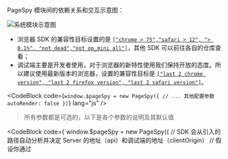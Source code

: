 
<HeaderLink slug="module" level={4} children="PageSpy 模块组成？" />

PageSpy 模块间的依赖关系和交互示意图：

<img alt="系统模块示意图" src={moduleImg} />

<HeaderLink slug="compatibility" level={4} children="PageSpy 的兼容性怎么样？" />

- 浏览器 SDK 的兼容性目标设置的是 [`["chrome > 75","safari > 12", "> 0.1%", "not dead","not op_mini all"]`](https://github.com/HuolalaTech/page-spy/blob/main/packages/page-spy-browser/package.json#L66-L72)，其他 SDK 可以前往各自的仓库查看；
- 调试端主要是开发者使用，对于浏览器的新特性使用我们保持开放的态度。所以建议使用最新版本的浏览器，设置的兼容性目标是 [`["last 2 chrome version", "last 2 firefox version", "last 2 safari version"]`](https://github.com/HuolalaTech/page-spy-web/blob/main/package.json#L92-L96)。


<HeaderLink slug="hide-logo" level={4} children="如何隐藏 SDK 渲染的图标？" />

<CodeBlock code={`window.$pageSpy = new PageSpy({
  // ... 其他配置参数
  autoRender: false
})`} lang="js" />

<HeaderLink slug="init-params" level={4} children="实例化都可以传哪些参数，它们的作用分别是什么？" />

> 所有参数都是可选的，以下是各个参数的说明及其默认值

<CodeBlock code={`window.$pageSpy = new PageSpy({
  // SDK 会从引入的路径自动分析并决定 Server 的地址（api）和调试端的地址（clientOrigin）
  // 假设你通过 <script src="https://example.com/page-spy/index.min.js"> 引入 SDK，那么 SDK 会在内部设置：
  //   - api: "example.com"
  //   - clientOrigin: "https://example.com"
  // 如果你的服务部署在别处，就需要在这里手动指定去覆盖。
  api: "",
  clientOrigin: "", // 仅适用浏览器环境的 SDK
  
  // project 作为信息的一种聚合，可以在调试端房间列表进行搜索
  project: "default",
  
  // title 供用户提供自定义参数，可以用于区分当前调试的客户端
  // 对应的信息显示在每个调试连接面板的「设备id」下方
  title: "--",
  
  // 指示 SDK 初始化完成，是否自动在客户端左下角渲染「圆形白底带 Logo」的控件
  // 如果设置为 false, 可以调用 window.$pageSpy.render() 手动渲染
  autoRender: true,  // 仅适用浏览器环境的 SDK
  
  // 手动指定 PageSpy 服务的 scheme。
  // 这在 SDK 无法正确分析出 scheme 可以使用，例如 PageSpy 的浏览器插件
  // 是通过 chrome-extension://xxx/sdk/index.min.js 引入 SDK，这会
  // 被 SDK 解析成无效的 "chrome-extension://" 并回退到 ["http://", "ws://"]。
  //   - （默认）传值 undefined 或者 null：SDK 会自动分析；
  //   - 传递 boolean 值：
  //     - true：SDK 将通过 ["https://", "wss://"] 访问 PageSpy 服务
  //     - false：SDK 将通过 ["http://", "ws://"] 访问 PageSpy 服务
  enableSSL: null,

  // 在 PageSpy@1.7.4 支持离线回放功能后，客户端集成的 SDK 可以不用和调试端建立连接，
  // 通过 DataHarborPlugin 收集数据、导出离线日志，成为新的使用方式。
  // 默认值 false。用户设置为其他值时，会进入 "离线模式"，具体表现为 PageSpy 不会创建房间、建立 WebSocket 连接。
  offline: false, // 仅适用浏览器环境的 SDK

  // 自定义控件渲染的 logo
  logo: '', // 仅适用浏览器环境的 SDK

  // 设置 logo 样式
  logoStyle: {}, // 仅适用浏览器环境的 SDK
})`} lang="js" />

<HeaderLink slug="update-info" level={4} children="如何更新初始化参数？" />

PageSpy 提供了 Device ID 用于识别设备，同时还提供了 `project` / `title` 供开发者在初始化时自定义信息，用于辅助识别客户端。但你可能希望在初始化之后更新这些参数信息，操作方式如下：

<CodeBlock code={`window.$pageSpy = new PageSpy(...);

// 调用 updateRoomInfo 可以更新 project / title
window.$pageSpy.updateRoomInfo({ project: 'xxx', title: 'xxx' });`} lang="js" />

<HeaderLink slug="framework" level={4} children="如何在 xxx 框架中集成？" />

PageSpy 借助 CodeSandbox 平台发布了与当下流行的所有框架的接入指南，大家可以前往在线体验：

- **React**：[CodeSandbox - PageSpy in React](https://codesandbox.io/p/sandbox/page-spy-with-react-k3pzzt)
- **Vue**：[CodeSandbox - PageSpy in Vue](https://codesandbox.io/p/sandbox/page-spy-with-vue-ft35qs)
- **Svelte**：[CodeSandbox - PageSpy in Svelte](https://codesandbox.io/p/sandbox/page-spy-with-svelte-p6mxd6)
- **Angular**：[CodeSandbox - PageSpy in Angular](https://codesandbox.io/p/sandbox/page-spy-with-angular-6wg3ps)
- **Nextjs**：[CodeSandbox - PageSpy in Nextjs](https://codesandbox.io/p/sandbox/page-spy-with-nextjs-5htxv5)
- **Nuxtjs**：[CodeSandbox - PageSpy in Nuxtjs](https://codesandbox.io/p/sandbox/page-spy-with-nuxtjs-8znq22)

<HeaderLink slug="test-domain" level={4} children="test.jikejishu.com 是官方提供的域名吗？一直可以用吗？" />

[https://test.jikejishu.com](https://test.jikejishu.com) 是我们为了让大家能够在线体验、学习 PageSpy 临时搭建的服务，**不保证 24 小时可用性、不保证数据安全、造成的损失自负**，强烈建议大家在体验后前往私服、内网中自行部署。

<HeaderLink slug="server-port" level={4} children="为什么本地 6752 端口可以访问，部署到服务器上就不行了？" />

检查服务器上的防火墙、或者安全组规则是否开放了 6752 端口。

<HeaderLink slug="debug-disabled" level={4} children="调试按钮显示 “当前连接不存在客户端” 是什么意思？" />

这种情况通常是因为 SDK 正常创建了房间，但是无法通过 websocket 加入房间。按以下步骤排查：

- 打开 SDK 所在的客户端的控制台，看是否有报错；
- 如果控制台提示 "WebSocket connect failed" 相关信息，检查服务器的配置是否正确；

<HeaderLink slug="nginx" level={4} children="部署的时候 nginx 该怎么配置？" />

这里贴出 `https://test.jikejishu.com` 的 nginx 配置供大家参考：

<CodeBlock code={`server {
  listen 443 ssl;
  server_name test.jikejishu.com;

  if ($scheme != https) {
      rewrite ^(.*)$  https://$host$1 permanent;
  }
  
  ssl_certificate /etc/letsencrypt/live/test.jikejishu.com/fullchain.pem;
  ssl_certificate_key /etc/letsencrypt/live/test.jikejishu.com/privkey.pem;

  location / {
      proxy_pass http://127.0.0.1:6752;
      proxy_http_version    1.1;
      proxy_set_header      Upgrade $http_upgrade;
      proxy_set_header      Connection "upgrade";
  }
}

server {
  if ($host = test.jikejishu.com) {
      return 301 https://$host$request_uri;
  }

  listen 80;
  listen [::]:80;
  server_name test.jikejishu.com;
  return 404;
}`} lang="nginx" />

<HeaderLink slug="sub-path" level={4} children="如何部署到子路径？" />

在版本 1.5.4 中支持用户将服务部署到子路径，安装过程没有任何变化，需要做调整的是 `nginx` 配置:

<CodeBlock code={`server {
  # ...

  # <sub-path> 填写你准备部署到的子路径
  location /<sub-path>/  {
      # 这里的 <sub-path> 和上面的保持一致
      rewrite ^/<sub-path>/(.*)$ /$1 break;
      proxy_pass            http://127.0.0.1:6752;
      proxy_http_version    1.1;
      proxy_set_header      Upgrade $http_upgrade;
      proxy_set_header      Connection "upgrade";
      proxy_set_header      Host $host;
      proxy_set_header      X-Real-IP $remote_addr;
      proxy_set_header      X-Forwarded-For $proxy_add_x_forwarded_for;
  }

  # 这里的 <sub-path> 和上面的保持一致
  location /<sub-path> {
      return 301 $scheme://$host$request_uri/;
  }
}`} lang="nginx" />

在调整配置后，重启 nginx 即可通过子路径访问；需要注意的是，现在实例化时需要手动传参 `api` 和 `clientOrigin` 告诉 SDK 部署地址，例如：

<CodeBlock code={`window.$pageSpy = new PageSpy({
  // 例如 api: "example.com/pagespy"
  api: "<host>/<sub-path>",

  // 例如 clientOrigin: "https://example.com/pagespy"
  clientOrigin: "<scheme>://<host>/<sub-path>"

})`} lang="js" />

<HeaderLink slug="basic-auth" level={4} children="调试端如何加一些安全认证的保护，开发者通过认证才可以访问？" />

可以在服务器上设置 IP 白名单或者使用 HTTP Authorization 来进行保护。

- Nginx 设置 IP 白名单配置参考：

  <CodeBlock code={`server {
    location / {
      # 允许谁可以访问
      allow <ip>;

      # 除了 allow 的，拒绝所有其他的客户端访问
      deny all;
    }
  }`} lang="nginx" />

- Nginx 配置 HTTP Authorization，访问时需要提供账号和密码；

  首先通过 `htpasswd` 生成账密文件：

  <CodeBlock code={`# 执行后会要求输入密码、二次确认密码
  htpasswd -c /etc/nginx/.htpasswd <用户名>;`} lang="bash" />

  接着在 nginx 文件中配置 `auth_basic` 模块；

  <CodeBlock code={`server {
    location / {
      auth_basic "请输入用户名和密码以访问 PageSpy 服务";
      auth_basic_user_file /etc/nginx/.htpasswd;

      proxy_pass http://127.0.0.1:6752;
      proxy_http_version    1.1;
      proxy_set_header      Upgrade $http_upgrade;
      proxy_set_header      Connection "upgrade";
    }

    location ~ /(api|page-spy) {
      proxy_pass http://127.0.0.1:6752;
      proxy_http_version    1.1;
      proxy_set_header      Upgrade $http_upgrade;
      proxy_set_header      Connection "upgrade";
    }
  }`} lang="nginx" />

  最后重启 nginx 服务即可。

<HeaderLink slug="extension" level={4} children="不想在项目里手动集成，有没有办法可以不侵入业务项目代码？" />

PageSpy 为大家准备了浏览器插件，插件提供了以下特性：

- 自动注入最新版本的 SDK；
- 自动完成实例化操作；
- 提供注入的域名配置规则；

点击前往使用：[HuolalaTech/page-spy-extension](https://github.com/HuolalaTech/page-spy-extension)

<HeaderLink slug="tampermonkey" level={4} children="有油猴脚本可以使用吗？" />

参考以下内容：

<CodeBlock code={`// ==UserScript==
// @name         Inject PageSpy Script
// @namespace    http://tampermonkey.net/
// @version      0.1
// @description  Inject script on xxx.yyy
// @author       You
// @match        <匹配规则，比如 example.com>
// @grant        none
// ==/UserScript==

(function() {
    'use strict';

    var script1 = document.createElement('script');
    script1.setAttribute('crossorigin', 'anonymous');
    // 实际项目中请替换 SDK 的地址连接
    script1.src = 'https://test.jikejishu.com/page-spy/index.min.js';

    var script2 = document.createElement('script');
    script2.textContent = 'window.$pageSpy = new PageSpy();';

    document.head.prepend(script1);
    script1.onload = () => {
        document.head.appendChild(script2);
    }
})();
`} lang='js' />

<HeaderLink slug="http-error" level={4} children="业务项目部署在 HTTPS，PageSpy 部署在 HTTP，控制台报错怎么办？" />

浏览器会阻止从 HTTPS 站点加载 HTTP 资源，这是因为在 HTTP 和 HTTPS 之间传输数据时，HTTPS 提供了加密和安全性，而 HTTP 则是明文传输，存在安全风险。

建议大家直接将 PageSpy 升级到 HTTPS 服务，就可以完美解决。

<HeaderLink slug="prod-debug" level={4} children="如何单独对某个用户进行调试？" />

最简单的方案是让用户使用 [PageSpy 的浏览器插件](https://github.com/HuolalaTech/page-spy-extension)，适用于非常配合的客户且是 PC 端项目的时候，但这个前提条件肉眼可见的非常苛刻；

那么如果 H5 项目上生产了想使用 PageSpy 该怎么办？对所有用户都开启这显然不现实。

大家可以想想 PageSpy 的生效过程总共就两个步骤：

1. `head` 标签中通过 `<script>` 引入 SDK；
2. 实例化；

PageSpy 在第二步实例化之前，引入的 `<script>` 对项目不会产生任何作用。我们想针对某个用户进行调试，关键在第二步：在哪个用户的终端上实例化 PageSpy。对此有两种方案：

- 动态响应 HTML：如果用户在请求 HTML 时，我们可以拿到用户的唯一标识、并且可以对 HTML 动态注入，那么就可以在向用户返回 HTML 之前决定是否注入 `<script>` 和实例化的逻辑；

<img src={dynamicInjectImg} />

- 让用户使用手势开启：这通常需要用户的主动配合。默认情况下注入 SDK 但不实例化，让用户触发特殊手势后再开启调试；

友情提示：除了技术上的实现之外，需要注意合法合规等安全风险。

<HeaderLink slug="page-principle" level={4} children="Page 面板原理" />

Page 面板是将客户端的 `document.documentElement.outerHTML` 渲染到调试端的 iframe 中，可以直接通过本地控制台审查元素。

<HeaderLink slug="page-interactive" level={4} children="Page 面板渲染的客户端可以直接交互吗？" />

不可以直接交互。如果需要执行某些交互，可尝试在 Console 面板底部输入代码执行，再返回 Page 面板查看界面反馈。

<HeaderLink slug="page-style" level={4} children="Page 面板的样式不正确？" />

- 客户端和调试端的渲染环境不一致，例如：客户端的浏览器版本是 Chrome 75，调试端的浏览器版本是 Chrome 120；
- 调试端访问客户端引用的资源时存在网络限制；

所以样式仅供参考。

<HeaderLink slug="page-reset" level={4} children="Page 面板就不能 100% 还原客户端的内容吗？" />

SDK 可以对页面进行 “截图” 并发送到调试端，但由于：

- “图片” 比文本的数据体积大，数据交互会增加网络传输开销；
- 增加 SDK 的体积和复杂度；
- 如果是「样式出错」，远程协同时测试人员可以精准的反馈给开发者；

出于以上原因，Page 面板的样式仅供参考。

<HeaderLink slug="api-config" level={4} children="如何修改 API 服务配置？" />

  当你通过 NPM package 的部署方式在命令行中执行 `page-spy-api` 时，会在运行目录下面生成配置文件 `config.json`，该文件支持配置运行端口和多实例部署：

- 修改配置

  <CodeBlock code={`{
    "port": "6752",
    "maxLogFileSizeOfMB": "10240",
    "maxLogLifeTimeOfHour": "720",
    "corsConfig": {
      "allowOrigins": string[],
      "allowHeaders": string[],
      "allowMethods": string[],
      "exposeHeaders": string[]
    }
  }`} lang="json" />

- 多实例部署（需要升级到 1.5.0 版本以上才可以使用）

  `rpcAddress` 配置是多实例部署配置，其中 ip 和 port 是多个机器 ip 以及 rpc 端口，多个实例通过 rpc 来通信，程序会根据机器 ip 来启动 rpc 服务，所以得保证 ip 不会重复，不然可能会出现消息错乱丢失问题。

  <CodeBlock code={`{
    "port": "6752",
    "rpcAddress": [
      {
        "ip": "192.168.123.1",
        "port": "20008"
      },
      {
        "ip": "192.168.123.2",
        "port": "20008"
      }
    ]
  }`} lang='json' />

<HeaderLink slug="pnpm" level={4} children="通过 `pnpm` 全局安装的包，使用 `pm2` 启动报错是为什么？" />

`pnpm` 全局安装的包会被 `pnpm` 用一个 shell 脚本包装，也就是说在执行 `pm2 start page-spy-api` 时，找到的其实是一个 shell 脚本，`pm2` 无法解释执行，因此报错。

<img src={pnpmInstallImg} />

使用 `yarn` 或者 `npm` 安装即可解决这个问题，相关的讨论：[Unitech/pm2#5416](https://github.com/Unitech/pm2/issues/5416)

<HeaderLink slug="upgrade-latest" level={4} children="新版本发布后，怎么升级到最新版本？" />

- 如果你使用 docker 部署的：

<CodeBlock lang="bash" code={`# 更新镜像
docker pull ghcr.io/huolalatech/page-spy-web:latest

# 停止正在运行的 PageSpy 容器
docker stop pageSpy && docker rm -f pageSpy

# 重新运行
docker run -d --restart=always -p 6752:6752 --name="pageSpy" ghcr.io/huolalatech/page-spy-web:latest`} />

- 如果你使用 NPM Package 部署的：

<CodeBlock code={`# 更新 package（yarn）
yarn global upgrade @huolala-tech/page-spy-api@latest

# 更新 package（npm）
npm install -g @huolala-tech/page-spy-api@latest

# 使用 pm2 重启
pm2 restart page-spy-api`} lang="bash" />

<HeaderLink slug="auto-destroy" level={4} children="房间连接什么情况下会自动销毁？" />

> 查看配置：https://github.com/HuolalaTech/page-spy-api/blob/master/room/local_room.go#L297-L323

- 房间创建后，无 SDK 或调试端进入，1 分钟后销毁（实际使用过程中，该场景不存在）；
- SDK 和调试端都已断开连接，1 分钟后销毁；
- 一直没有数据消息交互，5 分钟后销毁；
- 连接使用持续超过 1 个小时自动被销毁；

<HeaderLink slug="alipay-global" level={4} children="为何支付宝小程序远程执行代码时无法获取到全局对象如 my.getCurrentPages()?" />

支付宝小程序由于历史原因，对全局对象的访问做了限制。可以通过小程序配置文件或支付宝小程序 IDE 进行设置：

- IDE：详情 -> 编译配置 -> 全局对象（global/globalThis）访问策略：可访问（推荐）
- 配置文件：[https://opendocs.alipay.com/mini/03dbc3?pathHash=e876dc50#globalObjectMode](https://opendocs.alipay.com/mini/03dbc3?pathHash=e876dc50#globalObjectMode)

<HeaderLink slug="offline-log" level={4} children="为什么上传的文件日志不见了？" />

- 上传的文件日志默认最多保存最新的 10 G，以及 30 天，可以通过修改配置来自定义。
- 上传日志保存在运行目录的 log 目录下，docker 运行时候，如果 docker 被销毁日志也会丢失，可以用目录映射 `-v ./log:/app/log -v ./data:/app/data` 来持久话。

